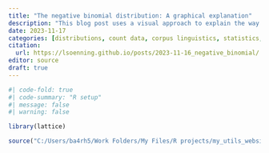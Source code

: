```yaml
---
title: "The negative binomial distribution: A graphical explanation"
description: "This blog post uses a visual approach to explain the way in which the negative binomial distribution works    ."
date: 2023-11-17
categories: [distributions, count data, corpus linguistics, statistics, dispersion]
citation: 
  url: https://lsoenning.github.io/posts/2023-11-16_negative_binomial/
editor: source
draft: true
---
```


```r
#| code-fold: true
#| code-summary: "R setup"
#| message: false
#| warning: false

library(lattice)

source("C:/Users/ba4rh5/Work Folders/My Files/R projects/my_utils_website.R")
```
